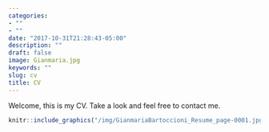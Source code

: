 ```yaml
---
categories:
- ""
- ""
date: "2017-10-31T21:28:43-05:00"
description: ""
draft: false
image: Gianmaria.jpg
keywords: ""
slug: cv
title: CV
---
```


Welcome, this is my CV. Take a look and feel free to contact me.

```r
knitr::include_graphics("/img/GianmariaBartoccioni_Resume_page-0001.jpg", error=FALSE)
```

